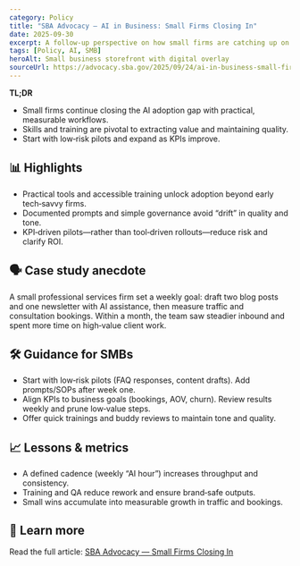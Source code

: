```yaml
---
category: Policy
title: "SBA Advocacy — AI in Business: Small Firms Closing In"
date: 2025-09-30
excerpt: A follow‑up perspective on how small firms are catching up on AI adoption, with practical considerations for implementation.
tags: [Policy, AI, SMB]
heroAlt: Small business storefront with digital overlay
sourceUrl: https://advocacy.sba.gov/2025/09/24/ai-in-business-small-firms-closing-in/
---
```


**TL;DR**

- Small firms continue closing the AI adoption gap with practical, measurable workflows.
- Skills and training are pivotal to extracting value and maintaining quality.
- Start with low‑risk pilots and expand as KPIs improve.

## 📊 Highlights

- Practical tools and accessible training unlock adoption beyond early tech‑savvy firms.
- Documented prompts and simple governance avoid “drift” in quality and tone.
- KPI‑driven pilots—rather than tool‑driven rollouts—reduce risk and clarify ROI.

## 🗣 Case study anecdote

A small professional services firm set a weekly goal: draft two blog posts and one newsletter with AI assistance, then measure traffic and consultation bookings. Within a month, the team saw steadier inbound and spent more time on high‑value client work.

## 🛠 Guidance for SMBs

- Start with low‑risk pilots (FAQ responses, content drafts). Add prompts/SOPs after week one.
- Align KPIs to business goals (bookings, AOV, churn). Review results weekly and prune low‑value steps.
- Offer quick trainings and buddy reviews to maintain tone and quality.

## 📈 Lessons & metrics

- A defined cadence (weekly “AI hour”) increases throughput and consistency.
- Training and QA reduce rework and ensure brand‑safe outputs.
- Small wins accumulate into measurable growth in traffic and bookings.

## 🔗 Learn more

Read the full article: <a href="https://advocacy.sba.gov/2025/09/24/ai-in-business-small-firms-closing-in/" target="_blank" rel="noopener noreferrer">SBA Advocacy — Small Firms Closing In</a>
